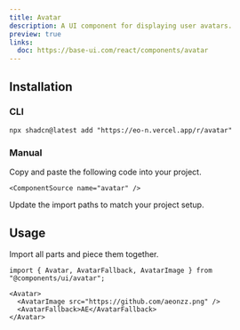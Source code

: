 ```yaml
---
title: Avatar
description: A UI component for displaying user avatars.
preview: true
links:
  doc: https://base-ui.com/react/components/avatar
---
```


<ComponentTabs name="avatar-demo" />

## Installation

### CLI

```package-install
npx shadcn@latest add "https://eo-n.vercel.app/r/avatar"
```

### Manual

<Steps>

  <Step>
    Copy and paste the following code into your project.

    <ComponentSource name="avatar" />

  </Step>
  
  <Step>Update the import paths to match your project setup.</Step>

</Steps>

## Usage

Import all parts and piece them together.

```tsx
import { Avatar, AvatarFallback, AvatarImage } from "@components/ui/avatar";
```

```tsx
<Avatar>
  <AvatarImage src="https://github.com/aeonzz.png" />
  <AvatarFallback>AE</AvatarFallback>
</Avatar>
```
